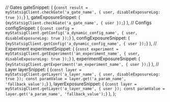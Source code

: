 
  // Gates
  gateSnippet: (
    <CodeBlock language="jsx">
      {`const result = myStatsigClient.checkGate('a_gate_name', { user, disableExposureLog: true });`}
    </CodeBlock>
  ),
  gateExposureSnippet: (
    <CodeBlock language="jsx">
      {`myStatsigClient.checkGate('a_gate_name', { user });`}
    </CodeBlock>
  ),
  // Configs
  configSnippet: (
    <CodeBlock language="jsx">
      {`const config = myStatsigClient.getConfig('a_dynamic_config_name', { user, disableExposureLog: true });`}
    </CodeBlock>
  ),
  configExposureSnippet: (
    <CodeBlock language="jsx">
      {`myStatsigClient.getConfig('a_dynamic_config_name', { user });`}
    </CodeBlock>
  ),
  // Experiment
  experimentSnippet: (
    <CodeBlock language="jsx">
      {`const experiment = myStatsigClient.getExperiment('an_experiment_name', { user, disableExposureLog: true });`}
    </CodeBlock>
  ),
  experimentExposureSnippet: (
    <CodeBlock language="jsx">
      {`myStatsigClient.getExperiment('an_experiment_name', { user });`}
    </CodeBlock>
  ),
  // Layer
  layerSnippet: (
    <CodeBlock language="jsx">
      {`const layer = myStatsigClient.getLayer('a_layer_name', { user, disableExposureLog: true });
const paramValue = layer.get('a_param_name', 'fallback_value');`}
    </CodeBlock>
  ),
  layerExposureSnippet: (
    <CodeBlock language="jsx">
      {`const layer = myStatsigClient.getLayer('a_layer_name', { user });
const paramValue = layer.get('a_param_name', 'fallback_value');`}
    </CodeBlock>
  ),
};
